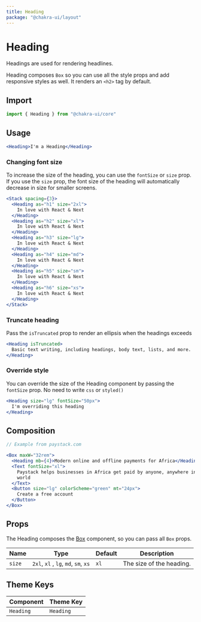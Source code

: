 ```yaml
---
title: Heading
package: "@chakra-ui/layout"
---
```


# Heading

Headings are used for rendering headlines.

Heading composes `Box` so you can use all the style props and add responsive
styles as well. It renders an `<h2>` tag by default.

## Import

```js
import { Heading } from "@chakra-ui/core"
```

## Usage

```jsx
<Heading>I'm a Heading</Heading>
```

### Changing font size

To increase the size of the heading, you can use the `fontSize` or `size` prop.
If you use the `size` prop, the font size of the heading will automatically
decrease in size for smaller screens.

```jsx
<Stack spacing={3}>
  <Heading as="h1" size="2xl">
    In love with React & Next
  </Heading>
  <Heading as="h2" size="xl">
    In love with React & Next
  </Heading>
  <Heading as="h3" size="lg">
    In love with React & Next
  </Heading>
  <Heading as="h4" size="md">
    In love with React & Next
  </Heading>
  <Heading as="h5" size="sm">
    In love with React & Next
  </Heading>
  <Heading as="h6" size="xs">
    In love with React & Next
  </Heading>
</Stack>
```

### Truncate heading

Pass the `isTruncated` prop to render an ellipsis when the headings exceeds

```jsx
<Heading isTruncated>
  Basic text writing, including headings, body text, lists, and more.
</Heading>
```

### Override style

You can override the size of the Heading component by passing the `fontSize`
prop. No need to write `css` or `styled()`

```jsx
<Heading size="lg" fontSize="50px">
  I'm overriding this heading
</Heading>
```

## Composition

```jsx
// Example from paystack.com

<Box maxW="32rem">
  <Heading mb={4}>Modern online and offline payments for Africa</Heading>
  <Text fontSize="xl">
    Paystack helps businesses in Africa get paid by anyone, anywhere in the
    world
  </Text>
  <Button size="lg" colorScheme="green" mt="24px">
    Create a free account
  </Button>
</Box>
```

## Props

The Heading composes the [Box](/box) component, so you can pass all `Box` props.

| Name   | Type                                 | Default | Description              |
| ------ | ------------------------------------ | ------- | ------------------------ |
| `size` | `2xl`, `xl` , `lg`, `md`, `sm`, `xs` | `xl`    | The size of the heading. |

## Theme Keys

| Component | Theme Key |
| --------- | --------- |
| `Heading` | `Heading` |
